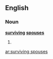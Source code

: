 ==English==

===Noun===
'''[[surviving]] [[spouse]]s'''

# {{plural of|[[surviving spouse]]}}

[[ar:surviving spouses]]